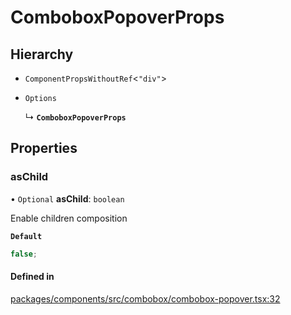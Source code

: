 # ComboboxPopoverProps

## Hierarchy

- `ComponentPropsWithoutRef`\<`"div"`\>

- `Options`

  ↳ **`ComboboxPopoverProps`**

## Properties

### asChild

• `Optional` **asChild**: `boolean`

Enable children composition

**`Default`**

```ts
false;
```

#### Defined in

[packages/components/src/combobox/combobox-popover.tsx:32](https://github.com/vtex/shoreline/blob/0b6f8d7fa/packages/components/src/combobox/combobox-popover.tsx#L32)
